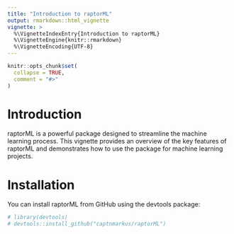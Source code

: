 ```yaml
---
title: "Introduction to raptorML"
output: rmarkdown::html_vignette
vignette: >
  %\VignetteIndexEntry{Introduction to raptorML}
  %\VignetteEngine{knitr::rmarkdown}
  %\VignetteEncoding{UTF-8}
---
```


```r
knitr::opts_chunk$set(
  collapse = TRUE,
  comment = "#>"
)
```

# Introduction

raptorML is a powerful package designed to streamline the machine learning process. This vignette provides an overview of the key features of raptorML and demonstrates how to use the package for machine learning projects.

# Installation

You can install raptorML from GitHub using the devtools package:

``` r
# library(devtools)
# devtools::install_github("captnmarkus/raptorML")
```
